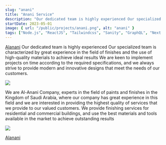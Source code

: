 ```yaml
---
slug: "anani"
title: "Anani Service"
description: "Our dedicated team is highly experienced Our specialized team is characterized by great experience in the field of finishes and the use of high-quality materials to achieve ideal results We are keen to implement projects on time according to the required specifications, and we always strive to provide modern and innovative designs that meet the needs of our customers."
startDate: 2023-05-01
image: { url: "/public/projects/anani.png", alt: "anani" }
tags: ["Node.js", "ReactJS", "Tailwindcss", "Sanity", "GraphQL", "Next.js"]
---
```


[Alanani](https://alanani.vercel.app/) Our dedicated team is highly experienced Our specialized team is characterized by great experience in the field of finishes and the use of high-quality materials to achieve ideal results We are keen to implement projects on time according to the required specifications, and we always strive to provide modern and innovative designs that meet the needs of our customers.

![](/public/projects/anani.png)

We are Al-Anani Company, experts in the field of paints and finishes in the Kingdom of Saudi Arabia, where our company has great experience in this field and we are interested in providing the highest quality of services that we provide to our valued customers. We provide finishing services for residential and commercial buildings, and use the best materials and tools available in the market to achieve outstanding results

![](/public/projects/anani-page.png)

<a href="https://alanani.vercel.app/" target="_blank">
  Alanani
</a>
